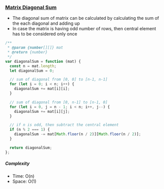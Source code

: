 ### [Matrix Diagonal Sum](https://leetcode.com/problems/matrix-diagonal-sum/)

- The diagonal sum of matrix can be calculated by calculating the sum of the each diagonal and adding up
- In case the matrix is having odd number of rows, then central element has to be considered only once

```js copy
/**
 * @param {number[][]} mat
 * @return {number}
 */
var diagonalSum = function (mat) {
  const n = mat.length;
  let diagonalSum = 0;

  // sum of diagonal from [0, 0] to [n-1, n-1]
  for (let i = 0; i < n; i++) {
    diagonalSum += mat[i][i];
  }

  // sum of diagonal from [0, n-1] to [n-1, 0]
  for (let i = 0, j = n - 1; i < n; i++, j--) {
    diagonalSum += mat[i][j];
  }

  // if n is odd, then subtract the central element
  if (n % 2 === 1) {
    diagonalSum -= mat[Math.floor(n / 2)][Math.floor(n / 2)];
  }

  return diagonalSum;
};
```

##### Complexity

- Time: O(n)
- Space: O(1)
